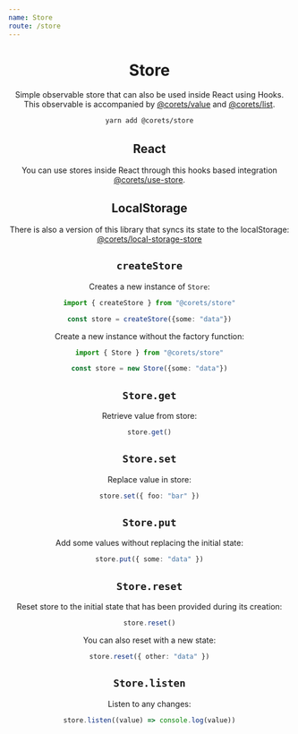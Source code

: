 ```yaml
---
name: Store
route: /store
---
```



<Header repository="store" />



# Store

Simple observable store that can also be used inside React using Hooks. This observable is accompanied by [@corets/value](/value) and [@corets/list](/list).

```bash
yarn add @corets/store
```

## React

You can use stores inside React through this hooks based integration [@corets/use-store](/use-store).

## LocalStorage

There is also a version of this library that syncs its state to the localStorage: [@corets/local-storage-store](/local-storage-store)


## `createStore`

Creates a new instance of `Store`:

```ts
import { createStore } from "@corets/store"

const store = createStore({some: "data"})
```

Create a new instance without the factory function:

```ts
import { Store } from "@corets/store"

const store = new Store({some: "data"})
```

## `Store.get`

Retrieve value from store:

```ts
store.get()
```

## `Store.set`

Replace value in store:

```ts
store.set({ foo: "bar" })
```

## `Store.put`

Add some values without replacing the initial state:

```ts
store.put({ some: "data" })
```

## `Store.reset`

Reset store to the initial state that has been provided during its creation:

```ts
store.reset()
```

You can also reset with a new state:

```ts
store.reset({ other: "data" })
```

## `Store.listen`

Listen to any changes:

```ts
store.listen((value) => console.log(value))
```
